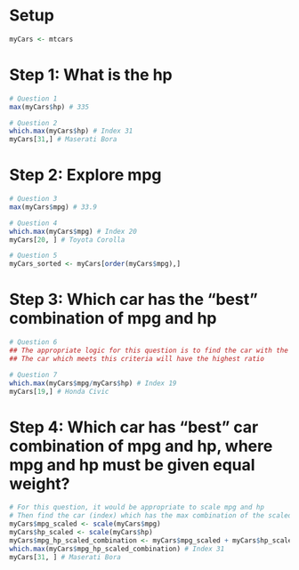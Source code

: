 # Setup
```r
myCars <- mtcars

```

# Step 1: What is the hp
```r
# Question 1
max(myCars$hp) # 335

# Question 2
which.max(myCars$hp) # Index 31
myCars[31,] # Maserati Bora

```

# Step 2: Explore mpg
```r
# Question 3
max(myCars$mpg) # 33.9

# Question 4
which.max(myCars$mpg) # Index 20
myCars[20, ] # Toyota Corolla

# Question 5
myCars_sorted <- myCars[order(myCars$mpg),]

```

# Step 3: Which car has the "best" combination of mpg and hp
```r
# Question 6
## The appropriate logic for this question is to find the car with the best ratio of mpg to hp
## The car which meets this criteria will have the highest ratio

# Question 7
which.max(myCars$mpg/myCars$hp) # Index 19
myCars[19,] # Honda Civic

```

# Step 4: Which car has "best" car combination of mpg and hp, where mpg and hp must be given equal weight?
```r
# For this question, it would be appropriate to scale mpg and hp
# Then find the car (index) which has the max combination of the scaled variables
myCars$mpg_scaled <- scale(myCars$mpg)
myCars$hp_scaled <- scale(myCars$hp)
myCars$mpg_hp_scaled_combination <- myCars$mpg_scaled + myCars$hp_scaled
which.max(myCars$mpg_hp_scaled_combination) # Index 31
myCars[31, ] # Maserati Bora

```

